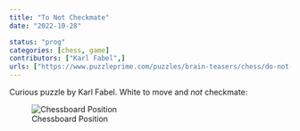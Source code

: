 ```yaml
---
title: "To Not Checkmate"
date: "2022-10-28"

status: "prog"
categories: [chess, game]
contributors: ["Karl Fabel",]
urls: ["https://www.puzzleprime.com/puzzles/brain-teasers/chess/do-not-mate/"]
---
```


Curious puzzle by Karl Fabel. White to move and _not_ checkmate:

![Chessboard Position](board.png)
